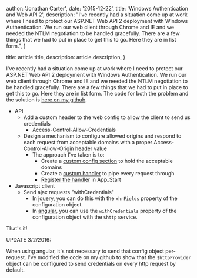 
 author: 'Jonathan Carter',
 date: '2015-12-22',
 title: 'Windows Authentication and Web API 2',
 description:
 "I've recently had a situation come up at work where I need to protect our ASP.NET Web API 2 deployment with Windows Authentication. We run our web client through Chrome and IE and we needed the NTLM negotiation to be handled gracefully. There are a few things that we had to put in place to get this to go. Here they are in list form.",
}

 title: article.title,
 description: article.description,
}


I've recently had a situation come up at work where I need to protect our ASP.NET Web API 2 deployment with 
Windows Authentication. We run our web client through Chrome and IE and we needed the NTLM negotiation to 
be handled gracefully. There are a few things that we had to put in place to get this to go. Here they are 
in list form. The code for both the problem and the solution is [here on my github](https://github.com/PlacidBits/ntlmChrome).

- API
  - Add a custom header to the web config to allow the client to send us credentials
    - Access-Control-Allow-Credentials
  - Design a mechanism to configure allowed origins and respond to each request from acceptable domains with a proper Access-Control-Allow-Origin header value
    - The approach I've taken is to:
      - Create a [custom config section](https://github.com/PlacidBits/ntlmChrome/blob/master/TheSolution/Api/Web.config) to hold the acceptable domains
      - Create a [custom handler](https://github.com/PlacidBits/ntlmChrome/blob/master/TheSolution/Api/Handlers/AllowedOriginHandler.cs) to pipe every request through
      - [Register the handler](https://github.com/PlacidBits/ntlmChrome/blob/master/TheSolution/Api/App_Start/WebApiConfig.cs) in App_Start
- Javascript client
  - Send ajax requests "withCredentials"
    - In [jquery](http://api.jquery.com/jquery.ajax/), you can do this with the `xhrFields` property of the configuration object.
    - In [angular](https://docs.angularjs.org/api/ng/service/$http), you can use the `withCredentials` property of the configuration object with the `$http` service.

That's it! 

UPDATE 3/2/2016:

When using angular, it's not necessary to send that config object per-request. I've modified the code on my 
github to show that the `$httpProvider` object can be configured to send credentials on every http request by default.